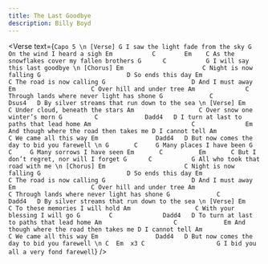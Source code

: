 ```yaml
---
title: The Last Goodbye
description: Billy Boyd
---
```



<Verse
  text={`
Capo 5
 \n
[Verse]
G
        I saw the light fade from the sky
           G
On the wind I heard a sigh
           Em           C        Em    C
As the snowflakes cover my fallen brothers
         G      C           G
I will say this last goodbye
 \n
[Chorus]
Em                      C
        Night is now falling
G                        D
        So ends this day
Em                      C
        The road is now calling
G                        D
        And I must away
Em                     C
Over hill and under tree
                     Am              C
Through lands where never light has shone
                G             C             Dsus4   D
By silver streams that run down to the sea
 \n
[Verse]
Em                     C
Under cloud, beneath the stars
            Am                  C
Over snow one winter’s morn
              G         C             Dadd4   D
I turn at last to paths that lead home
Am                            C              Em
        And though where the road then takes me
             D
I cannot tell
Am                       C
     We came all this way
                   Em                Dadd4   D
But now comes the day to bid you farewell
\n
           G       C     G
Many places I have been
           G       C     G
Many sorrows I have seen
       Em       C          Em       C
But I don’t regret, nor will I forget
            G      C           G
All who took that road with me
 \n
[Chorus]
Em                      C
        Night is now falling
G                        D
        So ends this day
Em                      C
        The road is now calling
G                        D
        And I must away
Em                     C
Over hill and under tree
                    Am                  C
Through lands where never light has shone
                G             C                   Dadd4   D
By silver streams that run down to the sea
 \n
[Verse]
                Em                C
To these memories I will hold
           Am                  C
With your blessing I will go
           G        C              Dadd4   D
To turn at last to paths that lead home
Am                    C             Em
And though where the road then takes me
             D
I cannot tell
Am                       C
We came all this way
                   Em                Dadd4   D
But now comes the day to bid you farewell
 \n
C  Em  x3
           C                    G
I bid you all a very fond farewell
`}
/>
